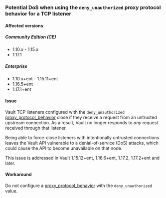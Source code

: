 <a id="listener-proxy-protocol-config" />

### Potential DoS when using the `deny_unauthorized` proxy protocol behavior for a TCP listener

#### Affected versions

##### Community Edition (CE)

- 1.10.x - 1.15.x
- 1.17.1

##### Enterprise

- 1.10.x+ent - 1.15.11+ent
- 1.16.5+ent
- 1.17.1+ent

#### Issue

Vault TCP listeners configured with the `deny_unauthorized` [proxy_protocol_behavior](/vault/docs/configuration/listener/tcp#proxy_protocol_behavior)
close if they receive a request from an untrusted upstream connection. As a result,
Vault no longer responds to *any* request received through that listener.

Being able to force-close listeners with intentionally untrusted connections
leaves the Vault API vulnerable to a denial-of-service (DoS) attacks, which
could cause the API to become unavailable on that node.

This issue is addressed in Vault 1.15.12+ent, 1.16.6+ent, 1.17.2, 1.17.2+ent and later.

#### Workaround

Do not configure a [proxy_protocol_behavior](/vault/docs/configuration/listener/tcp#proxy_protocol_behavior)
with the `deny_unauthorized` value.
